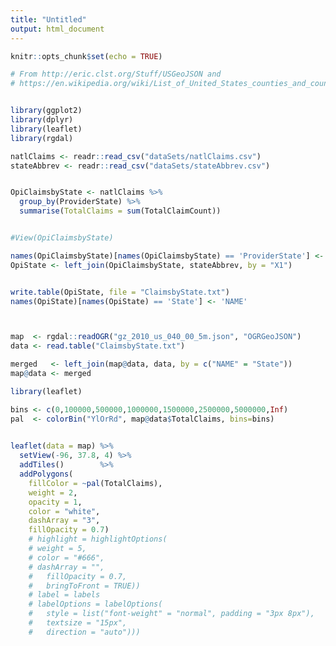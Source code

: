 ```yaml
---
title: "Untitled"
output: html_document
---
```


```r
knitr::opts_chunk$set(echo = TRUE)
```


```r

# From http://eric.clst.org/Stuff/USGeoJSON and
# https://en.wikipedia.org/wiki/List_of_United_States_counties_and_county_equivalents


library(ggplot2)
library(dplyr)
library(leaflet)
library(rgdal)

natlClaims <- readr::read_csv("dataSets/natlClaims.csv")
stateAbbrev <- readr::read_csv("dataSets/stateAbbrev.csv")


OpiClaimsbyState <- natlClaims %>%
  group_by(ProviderState) %>%
  summarise(TotalClaims = sum(TotalClaimCount))


#View(OpiClaimsbyState)

names(OpiClaimsbyState)[names(OpiClaimsbyState) == 'ProviderState'] <- 'X1'
OpiState <- left_join(OpiClaimsbyState, stateAbbrev, by = "X1")


write.table(OpiState, file = "ClaimsbyState.txt")
names(OpiState)[names(OpiState) == 'State'] <- 'NAME'



map  <- rgdal::readOGR("gz_2010_us_040_00_5m.json", "OGRGeoJSON")
data <- read.table("ClaimsbyState.txt")
```

```r
merged   <- left_join(map@data, data, by = c("NAME" = "State"))
map@data <- merged
```


```r
library(leaflet)

bins <- c(0,100000,500000,1000000,1500000,2500000,5000000,Inf)
pal  <- colorBin("YlOrRd", map@data$TotalClaims, bins=bins)

  
leaflet(data = map) %>%
  setView(-96, 37.8, 4) %>%
  addTiles()        %>%
  addPolygons(
    fillColor = ~pal(TotalClaims),
    weight = 2,
    opacity = 1,
    color = "white",
    dashArray = "3",
    fillOpacity = 0.7)
    # highlight = highlightOptions(
    # weight = 5,
    # color = "#666",
    # dashArray = "",
    #   fillOpacity = 0.7,
    #   bringToFront = TRUE))
    # label = labels
    # labelOptions = labelOptions(
    #   style = list("font-weight" = "normal", padding = "3px 8px"),
    #   textsize = "15px",
    #   direction = "auto")))

```